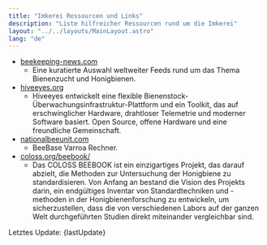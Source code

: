 ```yaml
---
title: "Imkerei Ressourcen und Links"
description: "Liste hilfreicher Ressourcen rund um die Imkerei"
layout: "../../layouts/MainLayout.astro"
lang: "de"
---
```



- [beekeeping-news.com](https://www.beekeeping-news.com/)
  - Eine kuratierte Auswahl weltweiter Feeds rund um das Thema Bienenzucht und Honigbienen.
- [hiveeyes.org](https://hiveeyes.org/)
  - Hiveeyes entwickelt eine flexible Bienenstock-Überwachungsinfrastruktur-Plattform und ein Toolkit, das auf erschwinglicher Hardware, drahtloser Telemetrie und moderner Software basiert. Open Source, offene Hardware und eine freundliche Gemeinschaft.
- [nationalbeeunit.com](https://www.nationalbeeunit.com/public/BeeDiseases/varroaCalculator.cfm)
  - BeeBase Varroa Rechner.
- [coloss.org/beebook/](http://coloss.org/beebook/)
  - Das COLOSS BEEBOOK ist ein einzigartiges Projekt, das darauf abzielt, die Methoden zur Untersuchung der Honigbiene zu standardisieren. Von Anfang an bestand die Vision des Projekts darin, ein endgültiges Inventar von Standardtechniken und -methoden in der Honigbienenforschung zu entwickeln, um sicherzustellen, dass die von verschiedenen Labors auf der ganzen Welt durchgeführten Studien direkt miteinander vergleichbar sind.

Letztes Update: {lastUpdate}
